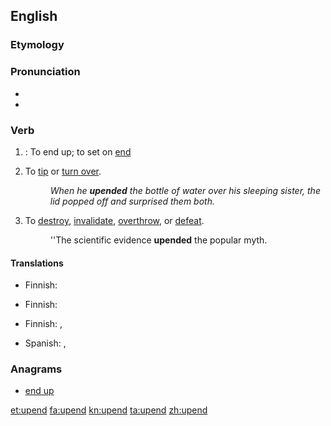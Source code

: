 ==English==

===Etymology===
{{compound|up|end}}

===Pronunciation===
* {{audio|en-us-upend.ogg|Audio (US)}}
* {{rhymes|ɛnd}}

===Verb===
{{en-verb}}

# {{transitive}}: To end up; to set on [[end]]
# To [[tip]] or [[turn over]].
#: ''When he '''upended''' the bottle of water over his sleeping sister, the lid popped off and surprised them both.''
# To [[destroy]], [[invalidate]], [[overthrow]], or [[defeat]].
#: ''The scientific evidence '''upended''' the popular myth.

====Translations====
{{trans-top|to end up; to set on end}}
* Finnish: {{t+|fi|lopettaa}}
{{trans-mid}}
{{trans-bottom}}

{{trans-top|to tip or turn over}}
* Finnish: {{t+|fi|kääntää}} {{t+|fi|ympäri}}
{{trans-mid}}
{{trans-bottom}}

{{trans-top|to destroy, invalidate}}
* Finnish: {{t-|fi|murtaa}}, {{t-|fi|murskata}}
{{trans-mid}}
* Spanish: {{t-|es|refutar}}, {{t-|es|desafiar}}
{{trans-bottom}}

===Anagrams===
* [[end up#English|end up]]

[[et:upend]]
[[fa:upend]]
[[kn:upend]]
[[ta:upend]]
[[zh:upend]]